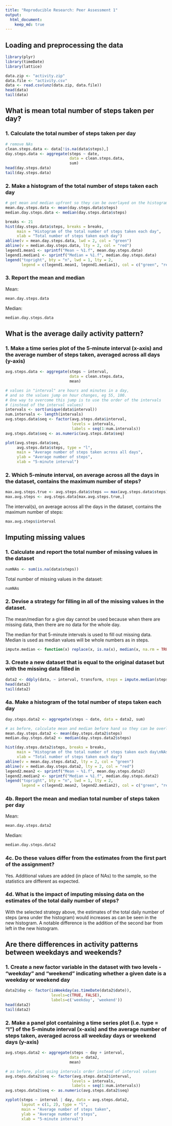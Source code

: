 ---
title: "Reproducible Research: Peer Assessment 1"
output: 
  html_document:
    keep_md: true
---


## Loading and preprocessing the data
```{r library}
library(plyr)
library(timeDate)
library(lattice)
```
```{r load.process.data}
data.zip <- "activity.zip"
data.file <- "activity.csv"
data <- read.csv(unz(data.zip, data.file))
head(data)
tail(data)
```



## What is mean total number of steps taken per day?
### 1. Calculate the total number of steps taken per day
```{r data.no.nas}
# remove NAs
clean.steps.data <- data[!is.na(data$steps),]
day.steps.data <- aggregate(steps ~ date, 
                            data = clean.steps.data,
                            sum)
head(day.steps.data)
tail(day.steps.data)
```

### 2. Make a histogram of the total number of steps taken each day
```{r histogram.no.nas}
# get mean and median upfront so they can be overlayed on the histogram
mean.day.steps.data <- mean(day.steps.data$steps)
median.day.steps.data <- median(day.steps.data$steps)

breaks <- 21
hist(day.steps.data$steps, breaks = breaks,
     main = "Histogram of the total number of steps taken each day",
     xlab = "Total number of steps taken each day")
abline(v = mean.day.steps.data, lwd = 2, col = "green")
abline(v = median.day.steps.data, lty = 2, col = "red")
legend1.mean1 <- sprintf("Mean ~ %1.f", mean.day.steps.data)
legend1.median1 <- sprintf("Median = %1.f", median.day.steps.data)
legend("topright", bty = "n", lwd = 1, lty = 2,
       legend = c(legend1.mean1, legend1.median1), col = c("green", "red"))
```

### 3. Report the mean and median

Mean:
```{r mean.no.nas}
mean.day.steps.data
```

Median:
```{r median.no.nas}
median.day.steps.data
```



## What is the average daily activity pattern?
### 1. Make a time series plot of the 5-minute interval (x-axis) and the average number of steps taken, averaged across all days (y-axis)
```{r line.plot}
avg.steps.data <- aggregate(steps ~ interval, 
                            data = clean.steps.data,
                            mean)

# values in "interval" are hours and minutes in a day,
# and so the values jump on hour changes, eg 55, 100.
# One way to overcome this jump is to use the order of the intervals
# (instead of the interval values)
intervals <- sort(unique(data$interval))
num.intervals <- length(intervals)
avg.steps.data$seq <- factor(avg.steps.data$interval, 
                             levels = intervals, 
                             labels = seq(1:num.intervals))
avg.steps.data$seq <- as.numeric(avg.steps.data$seq)

plot(avg.steps.data$seq, 
     avg.steps.data$steps, type = "l",
     main = "Average number of steps taken across all days",
     ylab = "Average number of steps",
     xlab = "5-minute interval")
```

### 2. Which 5-minute interval, on average across all the days in the dataset, contains the maximum number of steps?
```{r interval.max.steps}
max.avg.steps.true <- avg.steps.data$steps == max(avg.steps.data$steps)
max.avg.steps <- avg.steps.data[max.avg.steps.true,]
```

The interval(s), on average across all the days in the dataset, contains the maximum number of steps:
```{r interval.max.steps.report}
max.avg.steps$interval
```



## Imputing missing values
### 1. Calculate and report the total number of missing values in the dataset
```{r num.missing.nas}
numNAs <- sum(is.na(data$steps))
```
Total number of missing values in the dataset:
```{r num.missing.nas.report}
numNAs
```

### 2. Devise a strategy for filling in all of the missing values in the dataset.
The mean/median for a give day cannot be used because when there are missing
data, then there are no data for the whole day.

The median for that 5-minute intervals is used to fill out missing data.  Median
is used as median values will be whole numbers as in steps.

```{r imput.nas}
impute.median <- function(x) replace(x, is.na(x), median(x, na.rm = TRUE))
```

### 3. Create a new dataset that is equal to the original dataset but with the missing data filled in
```{r new.data}
data2 <- ddply(data, ~ interval, transform, steps = impute.median(steps))
head(data2)
tail(data2)
```

### 4a. Make a histogram of the total number of steps taken each day
```{r new.data.histogram}
day.steps.data2 <- aggregate(steps ~ date, data = data2, sum)

# as before, calculate mean and median before hand so they can be overlayed
mean.day.steps.data2 <- mean(day.steps.data2$steps)
median.day.steps.data2 <- median(day.steps.data2$steps)

hist(day.steps.data2$steps, breaks = breaks,
     main = "Histogram of the total number of steps taken each day\nNAs replaced with the interval median",
     xlab = "Total number of steps taken each day")
abline(v = mean.day.steps.data2, lty = 2, col = "green")
abline(v = median.day.steps.data2, lty = 2, col = "red")
legend2.mean2 <- sprintf("Mean ~ %1.f", mean.day.steps.data2)
legend2.median2 <- sprintf("Median = %1.f", median.day.steps.data2)
legend("topright", bty = "n", lwd = 1, lty = 2,
       legend = c(legend2.mean2, legend2.median2), col = c("green", "red"))
```

### 4b. Report the mean and median total number of steps taken per day
Mean:
```{r mean.new.data}
mean.day.steps.data2
```

Median:
```{r median.new.data}
median.day.steps.data2
```

### 4c. Do these values differ from the estimates from the first part of the assignment?
Yes.  Additional values are added (in place of NAs) to the sample, so the statistics are different as expected.

### 4d. What is the impact of imputing missing data on the estimates of the total daily number of steps?
With the selected strategy above, the estimates of the total daily number of steps (area under the histogram) would increases as can be seen in the new histogram.  A notable difference is the addition of the second bar from left in the new histogram.


## Are there differences in activity patterns between weekdays and weekends?
### 1. Create a new factor variable in the dataset with two levels - "weekday" and "weekend" indicating whether a given date is a weekday or weekend day
```{r new.factor.variable}
data2$day <- factor(isWeekday(as.timeDate(data2$date)), 
                    levels=c(TRUE, FALSE), 
                    labels=c('weekday', 'weekend'))
head(data2)
tail(data2)
```

### 2. Make a panel plot containing a time series plot (i.e. type = "l") of the 5-minute interval (x-axis) and the average number of steps taken, averaged across all weekday days or weekend days (y-axis)
```{r panel.plot}
avg.steps.data2 <- aggregate(steps ~ day + interval, 
                            data = data2,
                            mean)

# as before, plot using intervals order instead of interval values
avg.steps.data2$seq <- factor(avg.steps.data2$interval, 
                             levels = intervals, 
                             labels = seq(1:num.intervals))
avg.steps.data2$seq <- as.numeric(avg.steps.data2$seq)

xyplot(steps ~ interval | day, data = avg.steps.data2, 
       layout = c(1, 2), type = "l",
       main = "Average number of steps taken",
       ylab = "Average number of steps",
       xlab = "5-minute interval")
```